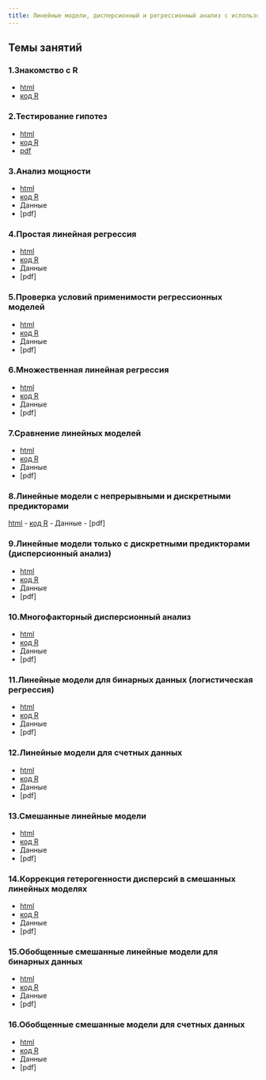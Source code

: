 ```yaml
---
title: Линейные модели, дисперсионный и регрессионный анализ с использованием R
---
```


## Темы занятий

### 1.Знакомство с R
- [html](01_intro_to_r.html)
- [код R](01_code_intro_to_r.R)

### 2.Тестирование гипотез
- [html](02_hypothesis_testing.html)
- [код R](02_code_hypothesis_testing.R)
- [pdf](02_hypothesis_testing.pdf)

### 3.Анализ мощности 

- [html](03_power.html)
- [код R](03_code_power.R)
- Данные
- [pdf]

### 4.Простая линейная регрессия

- [html](04_LM.html)
- [код R](04_code_LM.R)
- Данные
- [pdf]

### 5.Проверка условий применимости регрессионных моделей

- [html](05_model_validation.html)
- [код R](05_code_model_validation.R)
- Данные
- [pdf]

### 6.Множественная линейная регрессия

- [html](06_multiple_LM.html)
- [код R](06_code_multiple_LM.R)
- Данные
- [pdf]

### 7.Сравнение линейных моделей

- [html](07_model_selection.html)
- [код R](07_code_model_selection.R)
- Данные
- [pdf]

### 8.Линейные модели с непрерывными и дискретными предикторами
[html](08_LM_with_continuous_and_discrete_predictors.html)
- [код R](08_code_LM_with_continuous_and_discrete_predictors.R)
- Данные
- [pdf]

### 9.Линейные модели только с дискретными предикторами (дисперсионный анализ)

- [html](09_anova.html)
- [код R](09_code_anova.R)
- Данные
- [pdf]

### 10.Многофакторный дисперсионный анализ

- [html](10_two-way_anova_and_interactions.html)
- [код R](10_code_two-way_anova_and_interactions.R)
- Данные
- [pdf]

### 11.Линейные модели для бинарных данных (логистическая регрессия)

- [html](11_GLM_binary.html)
- [код R](11_code_GLM_binary.R)
- Данные
- [pdf]

### 12.Линейные модели для счетных данных

- [html](12_general_linear_models_for_count_data.html)
- [код R](12_GLM_count.R)
- Данные
- [pdf]

### 13.Смешанные линейные модели

- [html](13_GLMM_gaussian.html)
- [код R](13_code_GLMM_gaussian_st.R)
- Данные
- [pdf]

### 14.Коррекция гетерогенности дисперсий в смешанных линейных моделях

- [html](14_variance_structure.html)
- [код R](14_code_variance_structure.R)
- Данные
- [pdf]

### 15.Обобщенные смешанные линейные модели для бинарных данных

- [html](15_GLMM_binary.html)
- [код R](15_code_GLMM_binary.R)
- Данные
- [pdf]

### 16.Обобщенные смешанные модели для счетных данных

- [html](16_GLMM_count.html)
- [код R](16_code_GLMM_count.R)
- Данные
- [pdf]

